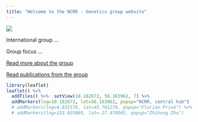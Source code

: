 ```yaml
---
title: "Welcome to the NCRR - Genetics group website"
---
```


![](C:/Users/au576454/Documents/YOURGITHUB.github.io\picsandembeds/grp.png)

International group ... 

Group focus ...  

[Read more about the group](who.html)

[Read publications from the group](publications.html)

```r
library(leaflet)
leaflet() %>%
  addTiles() %>%  setView(10.182672, 56.163962, 7) %>% 
  addMarkers(lng=10.182672, lat=56.163962, popup="NCRR, central hub")
  # addMarkers(lng=4.831376, lat=45.761270, popup="Florian Privé") %>%
  # addMarkers(lng=153.025869, lat=-27.470565, popup="Zhihong Zhu")
```
